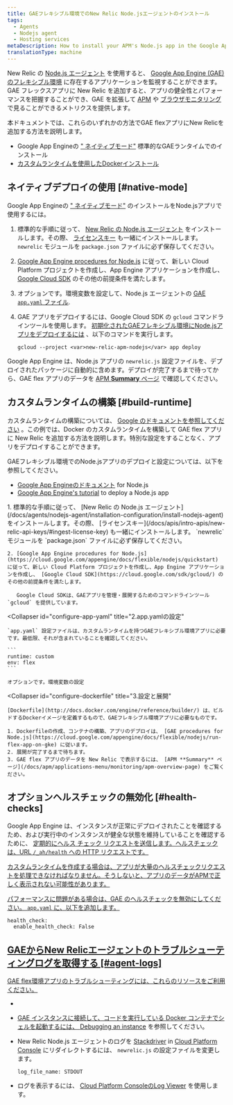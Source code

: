 ```yaml
---
title: GAEフレキシブル環境でのNew Relic Node.jsエージェントのインストール
tags:
  - Agents
  - Nodejs agent
  - Hosting services
metaDescription: How to install your APM's Node.js app in the Google App Engine (GAE) flexible environment.
translationType: machine
---
```


New Relic の [Node.js エージェント](/docs/agents/nodejs-agent/getting-started/introduction-new-relic-nodejs) を使用すると、 [Google App Engine (GAE) のフレキシブル環境](https://cloud.google.com/appengine/docs/flexible/nodejs/) に存在するアプリケーションを監視することができます。GAE フレックスアプリに New Relic を追加すると、アプリの健全性とパフォーマンスを把握することができ、GAE を拡張して [APM](/docs/apm/new-relic-apm/getting-started/introduction-new-relic-apm) や [ブラウザモニタリング](/docs/browser/new-relic-browser/getting-started/introduction-new-relic-browser) で見ることができるメトリクスを提供します。

本ドキュメントでは、これらのいずれかの方法でGAE flexアプリにNew Relicを追加する方法を説明します。

* Google App Engineの [" ネイティブモード"](/docs/accounts-partnerships/partnerships/google-cloud-platform-gcp/google-app-engine-environment#native-mode) 標準的なGAEランタイムでのインストール
* [カスタムランタイムを使用したDockerインストール](https://cloud.google.com/appengine/docs/flexible/custom-runtimes/about-custom-runtimes)

## ネイティブデプロイの使用 [#native-mode]

Google App Engineの [" ネイティブモード"](/docs/accounts-partnerships/partnerships/google-cloud-platform-gcp/google-app-engine-environment#native-mode) のインストールをNode.jsアプリで使用するには。

1. 標準的な手順に従って、 [New Relic の Node.js エージェント](/docs/agents/nodejs-agent/installation-configuration/install-nodejs-agent) をインストールします。その際、 [ライセンスキー](/docs/apis/intro-apis/new-relic-api-keys/#ingest-license-key) も一緒にインストールします。 `newrelic` モジュールを `package.json` ファイルに必ず保存してください。

2. [Google App Engine procedures for Node.js](https://cloud.google.com/appengine/docs/flexible/nodejs/quickstart) に従って、新しい Cloud Platform プロジェクトを作成し、App Engine アプリケーションを作成し、 [Google Cloud SDK](https://cloud.google.com/sdk/gcloud/) のその他の前提条件を満たします。

3. オプションです。環境変数を設定して、Node.js エージェントの [GAE `app.yaml` ファイル](https://cloud.google.com/appengine/docs/flexible/nodejs/configuring-your-app-with-app-yaml).

4. GAE アプリをデプロイするには、Google Cloud SDK の `gcloud` コマンドラインツールを使用します。 [初期化されたGAEフレキシブル環境にNode.jsアプリをデプロイするには](https://cloud.google.com/sdk/docs/initializing) 、以下のコマンドを実行します。

   ```
   gcloud --project <var>new-relic-apm-nodejs</var> app deploy
   ```

Google App Engine は、Node.js アプリの `newrelic.js` 設定ファイルを、デプロイされたパッケージに自動的に含めます。デプロイが完了するまで待ってから、GAE flex アプリのデータを [APM **Summary** ページ](/docs/apm/applications-menu/monitoring/apm-overview-page) で確認してください。

## カスタムランタイムの構築 [#build-runtime]

カスタムランタイムの構築については、 [Google のドキュメントを参照してください](https://cloud.google.com/appengine/docs/flexible/custom-runtimes/build) 。この例では、Docker のカスタムランタイムを構築して GAE flex アプリに New Relic を追加する方法を説明します。特別な設定をすることなく、アプリをデプロイすることができます。

GAEフレキシブル環境でのNode.jsアプリのデプロイと設定については、以下を参照してください。

* [Google App Engineのドキュメント](https://cloud.google.com/appengine/docs/flexible/nodejs/) for Node.js
* [Google App Engine's tutorial](https://cloud.google.com/community/tutorials/run-expressjs-on-google-app-engine) to deploy a Node.js app

<CollapserGroup>
  <Collapser
    id="setup-gae"
    title="1.GAEプロジェクトの設定と依存関係のインストール"
  >
    1. 標準的な手順に従って、 [New Relic の Node.js エージェント](/docs/agents/nodejs-agent/installation-configuration/install-nodejs-agent) をインストールします。その際、 [ライセンスキー](/docs/apis/intro-apis/new-relic-api-keys/#ingest-license-key) も一緒にインストールします。 `newrelic` モジュールを `package.json` ファイルに必ず保存してください。

    2. [Google App Engine procedures for Node.js](https://cloud.google.com/appengine/docs/flexible/nodejs/quickstart) に従って、新しい Cloud Platform プロジェクトを作成し、App Engine アプリケーションを作成し、 [Google Cloud SDK](https://cloud.google.com/sdk/gcloud/) のその他の前提条件を満たします。

       Google Cloud SDKは、GAEアプリを管理・展開するためのコマンドラインツール `gcloud` を提供しています。
  </Collapser>

  <Collapser
    id="configure-app-yaml"
    title="2.app.yamlの設定"
  >
    `app.yaml` 設定ファイルは、カスタムランタイムを持つGAEフレキシブル環境アプリに必要です。最低限、それが含まれていることを確認してください。

    ```
    runtime: custom
    env: flex
    ```

    オプションです。環境変数の設定
  </Collapser>

  <Collapser
    id="configure-dockerfile"
    title="3.設定と展開"
  >
    [Dockerfile](http://docs.docker.com/engine/reference/builder/) は、ビルドするDockerイメージを定義するもので、GAEフレキシブル環境アプリに必要なものです。

    1. Dockerfileの作成、コンテナの構築、アプリのデプロイは、 [GAE procedures for Node.js](https://cloud.google.com/appengine/docs/flexible/nodejs/run-flex-app-on-gke) に従います。
    2. 展開が完了するまで待ちます。
    3. GAE flex アプリのデータを New Relic で表示するには、 [APM **Summary** ページ](/docs/apm/applications-menu/monitoring/apm-overview-page) をご覧ください。
  </Collapser>
</CollapserGroup>

## オプションヘルスチェックの無効化 [#health-checks]

Google App Engine は、インスタンスが正常にデプロイされたことを確認するため、および実行中のインスタンスが健全な状態を維持していることを確認するために、 [定期的にヘルス チェック リクエストを送信します。ヘルスチェックは、URL `/_ah/health` への HTTP リクエストです。](https://cloud.google.com/appengine/docs/flexible/go/configuring-your-app-with-app-yaml#health_checks)

[カスタムランタイムを作成する場合は、アプリが大量のヘルスチェックリクエストを処理できなければなりません。そうしないと、アプリのデータがAPMで正しく表示されない可能性があります。](https://cloud.google.com/appengine/docs/flexible/go/configuring-your-app-with-app-yaml#health_checks)

[パフォーマンスに問題がある場合は、GAE のヘルスチェックを無効にしてください。 `app.yaml` に、以下を追加します。](https://cloud.google.com/appengine/docs/flexible/go/configuring-your-app-with-app-yaml#health_checks)

```
health_check:
  enable_health_check: False
```

## [GAEからNew Relicエージェントのトラブルシューティングログを取得する [#agent-logs]](https://cloud.google.com/appengine/docs/flexible/go/configuring-your-app-with-app-yaml#health_checks)

[GAE flex環境アプリのトラブルシューティングには、これらのリソースをご利用ください。](https://cloud.google.com/appengine/docs/flexible/go/configuring-your-app-with-app-yaml#health_checks)

* [](https://cloud.google.com/appengine/docs/flexible/go/configuring-your-app-with-app-yaml#health_checks)

* [](https://cloud.google.com/appengine/docs/flexible/go/configuring-your-app-with-app-yaml#health_checks)

  [GAE インスタンスに接続して、コードを実行している Docker コンテナでシェルを起動するには、 ](https://cloud.google.com/appengine/docs/flexible/go/configuring-your-app-with-app-yaml#health_checks)[Debugging an instance](https://cloud.google.com/appengine/docs/flexible/go/debugging-an-instance) を参照してください。

* New Relic Node.js エージェントのログを [Stackdriver](http://cloud.google.com/logging/docs/view/logs_viewer_v2) in [Cloud Platform Console](https://cloud.google.com/compute/docs/console) にリダイレクトするには、 `newrelic.js` の設定ファイルを変更します。

  ```
  log_file_name: STDOUT
  ```

* ログを表示するには、 [Cloud Platform ConsoleのLog Viewer](https://cloud.google.com/appengine/docs/flexible/php/writing-application-logs) を使用します。